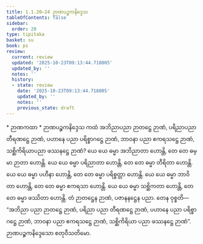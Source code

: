 ```yaml
---
title: 1.1.20–24 ဉာဏပဉ္စကနိဒ္ဒေသ
tableOfContents: false
sidebar:
  order: 20
type: tipitaka
basket: su
book: ps
review:
  current: review
  updated: '2025-10-23T09:13:44.718005'
  updated_by: ''
  notes: ''
  history:
  - state: review
    date: '2025-10-23T09:13:44.718005'
    updated_by: ''
    notes: ''
    previous_state: draft
---
```



<ReviewStatus review={frontmatter.review} showDetails={true} />

<HypothesisAnnotation frontmatter={frontmatter} />

<DynamicBreadcrumb />

<Paragraph type="center" book="ps">
* ဉာဏကထာ
</Paragraph>

<Paragraph type="center" book="ps">
* ဉာဏပဉ္စကနိဒ္ဒေသ
</Paragraph>

<Division number="75" book="ps" e="ch" v="26" p="84">

<Paragraph number="522" book="ps">
ကထံ အဘိညာပညာ ဉာတဋ္ဌေ ဉာဏံ, ပရိညာပညာ တီရဏဋ္ဌေ ဉာဏံ, ပဟာနေ ပညာ ပရိစ္စာဂဋ္ဌေ ဉာဏံ, ဘာဝနာ ပညာ ဧကရသဋ္ဌေ ဉာဏံ, သစ္ဆိကိရိယာပညာ ဖဿနဋ္ဌေ ဉာဏံ? ယေ ယေ ဓမ္မာ အဘိညာတာ ဟောန္တိ, တေ တေ ဓမ္မာ ဉာတာ ဟောန္တိ. ယေ ယေ ဓမ္မာ ပရိညာတာ ဟောန္တိ, တေ တေ ဓမ္မာ တီရိတာ ဟောန္တိ. ယေ ယေ ဓမ္မာ ပဟီနာ ဟောန္တိ, တေ တေ ဓမ္မာ ပရိစ္စတ္တာ ဟောန္တိ. ယေ ယေ ဓမ္မာ ဘာဝိတာ ဟောန္တိ, တေ တေ ဓမ္မာ ဧကရသာ ဟောန္တိ. ယေ ယေ ဓမ္မာ သစ္ဆိကတာ ဟောန္တိ, တေ တေ ဓမ္မာ ဖဿိတာ ဟောန္တိ. တံ ဉာတဋ္ဌေန ဉာဏံ, ပဇာနနဋ္ဌေန ပညာ. တေန ဝုစ္စတိ—  “အဘိညာ ပညာ ဉာတဋ္ဌေ ဉာဏံ, ပရိညာ ပညာ တီရဏဋ္ဌေ ဉာဏံ, ပဟာနေ ပညာ ပရိစ္စာဂဋ္ဌေ ဉာဏံ, ဘာဝနာ ပညာ ဧကရသဋ္ဌေ ဉာဏံ, သစ္ဆိကိရိယာ ပညာ ဖဿနဋ္ဌေ ဉာဏံ”.

</Paragraph>
</Division>

<Paragraph number="523" type="center" book="ps">
ဉာဏပဉ္စကနိဒ္ဒေသော စတုဝီသတိမော.
</Paragraph>